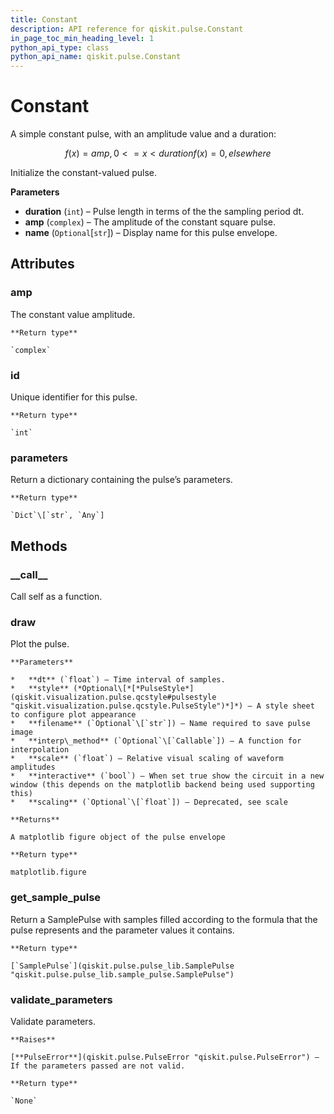 ```yaml
---
title: Constant
description: API reference for qiskit.pulse.Constant
in_page_toc_min_heading_level: 1
python_api_type: class
python_api_name: qiskit.pulse.Constant
---
```


# Constant

<Class id="qiskit.pulse.Constant" github="https://github.com/qiskit/qiskit/tree/stable/0.14/qiskit/pulse/pulse_lib/parametric_pulses.py" signature="Constant(duration, amp, name=None)">
  A simple constant pulse, with an amplitude value and a duration:

  $$
  f(x) = amp    ,  0 <= x < duration
  f(x) = 0      ,  elsewhere
  $$

  Initialize the constant-valued pulse.

  **Parameters**

  *   **duration** (`int`) – Pulse length in terms of the the sampling period dt.
  *   **amp** (`complex`) – The amplitude of the constant square pulse.
  *   **name** (`Optional`\[`str`]) – Display name for this pulse envelope.

  ## Attributes

  ### amp

  <Attribute id="qiskit.pulse.Constant.amp" signature="complex">
    The constant value amplitude.

    **Return type**

    `complex`
  </Attribute>

  ### id

  <Attribute id="qiskit.pulse.Constant.id" signature="int">
    Unique identifier for this pulse.

    **Return type**

    `int`
  </Attribute>

  ### parameters

  <Attribute id="qiskit.pulse.Constant.parameters" signature="Dict[str, Any]">
    Return a dictionary containing the pulse’s parameters.

    **Return type**

    `Dict`\[`str`, `Any`]
  </Attribute>

  ## Methods

  ### \_\_call\_\_

  <Function id="qiskit.pulse.Constant.__call__" signature="Constant.__call__(channel)">
    Call self as a function.
  </Function>

  ### draw

  <Function id="qiskit.pulse.Constant.draw" signature="Constant.draw(dt=1, style=None, filename=None, interp_method=None, scale=1, interactive=False, scaling=None)">
    Plot the pulse.

    **Parameters**

    *   **dt** (`float`) – Time interval of samples.
    *   **style** (*Optional\[*[*PulseStyle*](qiskit.visualization.pulse.qcstyle#pulsestyle "qiskit.visualization.pulse.qcstyle.PulseStyle")*]*) – A style sheet to configure plot appearance
    *   **filename** (`Optional`\[`str`]) – Name required to save pulse image
    *   **interp\_method** (`Optional`\[`Callable`]) – A function for interpolation
    *   **scale** (`float`) – Relative visual scaling of waveform amplitudes
    *   **interactive** (`bool`) – When set true show the circuit in a new window (this depends on the matplotlib backend being used supporting this)
    *   **scaling** (`Optional`\[`float`]) – Deprecated, see scale

    **Returns**

    A matplotlib figure object of the pulse envelope

    **Return type**

    matplotlib.figure
  </Function>

  ### get\_sample\_pulse

  <Function id="qiskit.pulse.Constant.get_sample_pulse" signature="Constant.get_sample_pulse()">
    Return a SamplePulse with samples filled according to the formula that the pulse represents and the parameter values it contains.

    **Return type**

    [`SamplePulse`](qiskit.pulse.pulse_lib.SamplePulse "qiskit.pulse.pulse_lib.sample_pulse.SamplePulse")
  </Function>

  ### validate\_parameters

  <Function id="qiskit.pulse.Constant.validate_parameters" signature="Constant.validate_parameters()">
    Validate parameters.

    **Raises**

    [**PulseError**](qiskit.pulse.PulseError "qiskit.pulse.PulseError") – If the parameters passed are not valid.

    **Return type**

    `None`
  </Function>
</Class>

